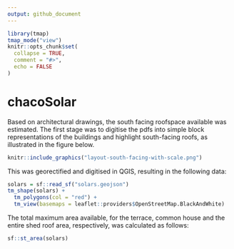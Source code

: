 ```yaml
---
output: github_document
---
```


<!-- README.md is generated from README.Rmd. Please edit that file -->

```r
library(tmap)
tmap_mode("view")
knitr::opts_chunk$set(
  collapse = TRUE,
  comment = "#>",
  echo = FALSE
)
```
# chacoSolar

<!-- badges: start -->
<!-- badges: end -->

Based on architectural drawings, the south facing roofspace available was estimated.
The first stage was to digitise the pdfs into simple block representations of the buildings and highlight south-facing roofs, as illustrated in the figure below. 

```r
knitr::include_graphics("layout-south-facing-with-scale.png")
```

This was georectified and digitised in QGIS, resulting in the following data:

```r
solars = sf::read_sf("solars.geojson")
tm_shape(solars) +
  tm_polygons(col = "red") +
  tm_view(basemaps = leaflet::providers$OpenStreetMap.BlackAndWhite)
```

The total maximum area available, for the terrace, common house and the entire shed roof area, respectively, was calculated as follows:

```r
sf::st_area(solars)
```



